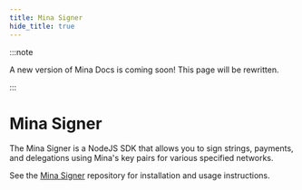 ```yaml
---
title: Mina Signer
hide_title: true
---
```


:::note

A new version of Mina Docs is coming soon! This page will be rewritten.

:::

# Mina Signer

The Mina Signer is a NodeJS SDK that allows you to sign strings, payments, and delegations using Mina's key pairs for various specified networks.

See the [Mina Signer](https://github.com/o1-labs/snarkyjs/tree/main/src/mina-signer) repository for installation and usage instructions.
